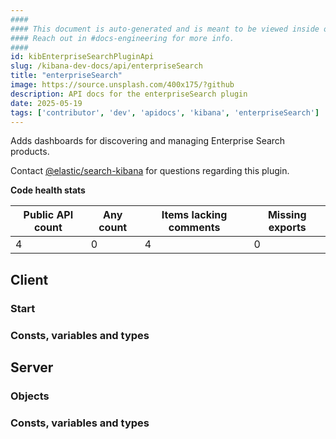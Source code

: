 ```yaml
---
####
#### This document is auto-generated and is meant to be viewed inside our experimental, new docs system.
#### Reach out in #docs-engineering for more info.
####
id: kibEnterpriseSearchPluginApi
slug: /kibana-dev-docs/api/enterpriseSearch
title: "enterpriseSearch"
image: https://source.unsplash.com/400x175/?github
description: API docs for the enterpriseSearch plugin
date: 2025-05-19
tags: ['contributor', 'dev', 'apidocs', 'kibana', 'enterpriseSearch']
---
```


Adds dashboards for discovering and managing Enterprise Search products.

Contact [@elastic/search-kibana](https://github.com/orgs/elastic/teams/search-kibana) for questions regarding this plugin.

**Code health stats**

| Public API count  | Any count | Items lacking comments | Missing exports |
|-------------------|-----------|------------------------|-----------------|
| 4 | 0 | 4 | 0 |

## Client

### Start
<DocDefinitionList data={[enterpriseSearchObj.client.start]}/>

### Consts, variables and types
<DocDefinitionList data={enterpriseSearchObj.client.misc}/>

## Server

### Objects
<DocDefinitionList data={enterpriseSearchObj.server.objects}/>

### Consts, variables and types
<DocDefinitionList data={enterpriseSearchObj.server.misc}/>

